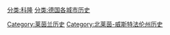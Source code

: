 [[分类:科隆|分类:科隆]]
[[分类:德国各城市历史|分类:德国各城市历史]]
[[Category:莱茵兰历史|Category:莱茵兰历史]]
[[Category:北莱茵-威斯特法伦州历史|Category:北莱茵-威斯特法伦州历史]]